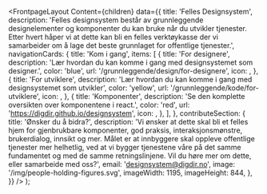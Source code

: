 
<Meta
  title='Velkommen'
  description='Velkommen til Felles designsystem. Her vil du finne grunnleggende designelementer og komponenter du kan bruke når du utvikler tjenester'
/>

  <FrontpageLayout
    Content={children}
    data={{
      title: 'Felles Designsystem',
      description:
        'Felles designsystem består av grunnleggende designelementer og komponenter du kan bruke når du utvikler tjenester. Etter hvert håper vi at dette kan bli en felles verktøykasse der vi samarbeider om å lage det beste grunnlaget for offentlige tjenester.',
      navigationCards: {
        title: 'Kom i gang',
        items: [
          {
            title: 'For designere',
            description:
              'Lær hvordan du kan komme i gang med designsystemet som designer.',
            color: 'blue',
            url: '/grunnleggende/design/for-designere',
            icon: <Picture fontSize={28} />,
          },
          {
            title: 'For utviklere',
            description:
              'Lær hvordan du kan komme i gang med designsystemet som utvikler',
            color: 'yellow',
            url: '/grunnleggende/kode/for-utviklere',
            icon: <Wrench fontSize={28} />,
          },
          {
            title: 'Komponenter',
            description:
              'Se den komplette oversikten over komponentene i react.',
            color: 'red',
            url: 'https://digdir.github.io/designsystem',
            icon: <SystemFilled fontSize={25} />,
          },
        ],
      },
      contributeSection: {
        title: 'Ønsker du å bidra?',
        description:
          'Vi ønsker at dette skal bli et felles hjem for gjenbrukbare komponenter, god praksis, interaksjonsmønstre, brukerdialog, innsikt og mer. Målet er at innbyggere skal oppleve offentlige tjenester mer helhetlig, ved at vi bygger tjenestene våre på det samme fundamentet og med de samme retningslinjene. Vil du høre mer om dette, eller samarbeide med oss?',
        email: 'designsystem@digdir.no',
        image: '/img/people-holding-figures.svg',
        imageWidth: 1195,
        imageHeight: 844,
      },
    }}
  />
);

